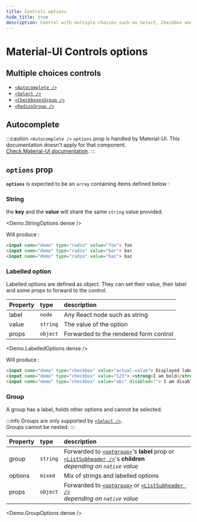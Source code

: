 ```yaml
---
title: Controls options
hide_title: true
description: Control with multiple choices such as Select, Checkbox and Radio in Material-UI
---
```



# Material-UI Controls options

## Multiple choices controls

- [`<Autocomplete />`](./api#autocomplete-)
- [`<Select />`](./api#select-)
- [`<CheckboxesGroup />`](./api#checkboxesgroup-)
- [`<RadiosGroup />`](./api#radiosgroup-)

## Autocomplete
:::caution
`<Autocomplete />` `options` prop is handled by Material-UI. This documentation doesn't apply for that component.<br />
[Check Material-UI documentation](https://mui.com/api/autocomplete/#props).
:::

## `options` prop

**`options`** is expected to be an `array` containing items defined below :

### String
the **key** and the **value** will share the same `string` value provided.

<Demo.StringOptions dense />

Will produce :
```html
<input name="demo" type="radio" value="foo"> foo
<input name="demo" type="radio" value="bar"> bar
<input name="demo" type="radio" value="baz"> baz
```

### Labelled option
Labelled options are defined as object. They can set their value, their label and some props to forward to the control.

| Property | type | description |
| :--- | :--- | :--- |
| label | `node` | Any React node such as string |
| value | `string` | The value of the option |
| props | `object` | Forwarded to the rendered form control |

<Demo.LabelledOptions dense />

Will produce :
```html
<input name="demo" type="checkbox" value="actual-value"> Displayed label
<input name="demo" type="checkbox" value="123"> <strong>I am bold</strong>
<input name="demo" type="checkbox" value="abc" disabled=""> I am disabled
```

### Group
A group has a label, holds other options and cannot be selected.

:::info
Groups are only supported by [`<Select />`](./api#select-).<br />
Groups cannot be nested.
:::

| Property | type | description |
| :--- | :--- | :--- |
| group | `string` | Forwarded to [`<optgroup>`](https://developer.mozilla.org/en-US/docs/Web/HTML/Element/optgroup)'s **label** prop or [`<ListSubheader />`](https://mui.com/api/list-subheader/)'s **children**<br />*depending on `native` value* |
| options | `mixed` | Mix of strings and labelled options |
| props | `object` | Forwarded to [`<optgroup>`](https://developer.mozilla.org/en-US/docs/Web/HTML/Element/optgroup) or [`<ListSubheader />`](https://mui.com/api/list-subheader/)<br />*depending on `native` value* |

<Demo.GroupOptions dense />
